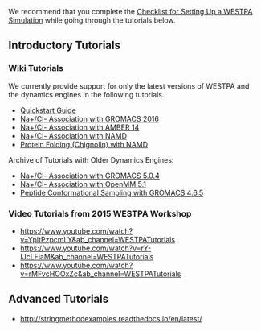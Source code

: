 We recommend that you complete the [[Checklist for Setting Up a WESTPA Simulation]] while going through the tutorials below.
 
== Introductory Tutorials ==

=== Wiki Tutorials ===
We currently provide support for only the latest versions of WESTPA and the dynamics engines in the following tutorials.
* [[Quickstart Guide|Quickstart Guide]] 
* [[Na+/Cl- Association with GROMACS 2016]] 
* [[Na+/Cl- Association with AMBER 14]] 
* [[Na+/Cl- Association with NAMD]] 
* [[Protein Folding (Chignolin) with NAMD]]

Archive of Tutorials with Older Dynamics Engines:
* [[Na+/Cl- Association with GROMACS 5.0.4]] 
* [[Na+/Cl- Association with OpenMM 5.1]]
* [[Peptide Conformational Sampling with GROMACS 4.6.5]]

=== Video Tutorials from 2015 WESTPA Workshop ===
* [[Introduction to the WESTPA software package|https://www.youtube.com/watch?v=YpltPzpcmLY&amp;ab_channel=WESTPATutorials]] 
* [[WESTPA with BioNetGen (systems biology software)|https://www.youtube.com/watch?v=rY-IJcLFiaM&amp;ab_channel=WESTPATutorials]] 
* [[WESTPA analysis tools|https://www.youtube.com/watch?v=rMFvcHOOxZc&amp;ab_channel=WESTPATutorials]]

== Advanced Tutorials ==
* [[Weighted Ensemble-Based String Method|http://stringmethodexamples.readthedocs.io/en/latest/]]

